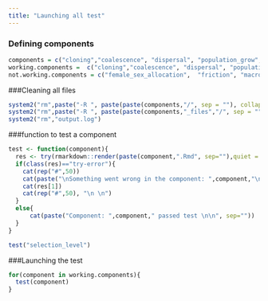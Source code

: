 ```yaml
---
title: "Launching all test"
---
```


### Defining components
```r
components = c("cloning","coalescence", "dispersal", "population_grow", "extinction","female_sex_allocation", "fitness_factor", "fitness_landscape", "friction", "macro","selection_coefficient", "selection_level")
working.components =  c("cloning","coalescence", "dispersal", "population_grow", "extinction", "fitness_factor", "fitness_landscape", "recombination","selection_coefficient", "selection_level")
not.working.components = c("female_sex_allocation",  "friction", "macro")
```




###Cleaning all files
```r
system2("rm",paste("-R ", paste(paste(components,"/", sep = ""), collapse = " ")))
system2("rm",paste("-R ", paste(paste(components,"_files","/", sep = ""), collapse = " ")))
system2("rm","output.log")
```

###function to test a component
```r
test <- function(component){
  res <- try(rmarkdown::render(paste(component,".Rmd", sep=""),quiet = TRUE),silent=TRUE)
  if(class(res)=="try-error"){
    cat(rep("#",50))
    cat(paste("\nSomething went wrong in the component: ",component,"\n", sep=""))
    cat(res[1])
    cat(rep("#",50), "\n \n")
  }
  else{
      cat(paste("Component: ",component," passed test \n\n", sep=""))
  }
}
```

```r
test("selection_level")
```


###Launching the test 
```r
for(component in working.components){
  test(component)
}

```


